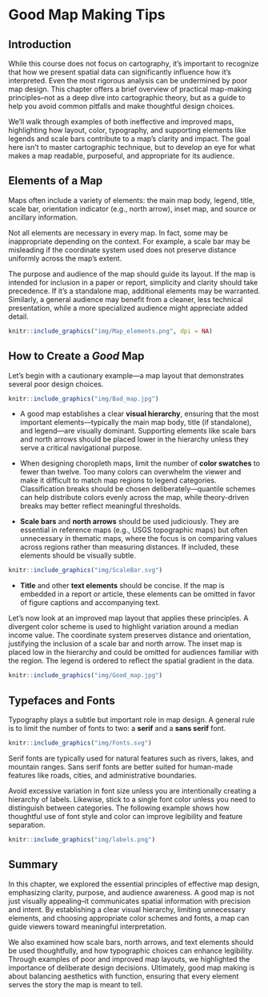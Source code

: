 # Good Map Making Tips

## Introduction

While this course does not focus on cartography, it’s important to recognize that how we present spatial data can significantly influence how it’s interpreted. Even the most rigorous analysis can be undermined by poor map design. This chapter offers a brief overview of practical map-making principles--not as a deep dive into cartographic theory, but as a guide to help you avoid common pitfalls and make thoughtful design choices.

We’ll walk through examples of both ineffective and improved maps, highlighting how layout, color, typography, and supporting elements like legends and scale bars contribute to a map’s clarity and impact. The goal here isn’t to master cartographic technique, but to develop an eye for what makes a map readable, purposeful, and appropriate for its audience.

## Elements of a Map

Maps often include a variety of elements: the main map body, legend, title, scale bar, orientation indicator (e.g., north arrow), inset map, and source or ancillary information.

Not all elements are necessary in every map. In fact, some may be inappropriate depending on the context. For example, a scale bar may be misleading if the coordinate system used does not preserve distance uniformly across the map’s extent.

The purpose and audience of the map should guide its layout. If the map is intended for inclusion in a paper or report, simplicity and clarity should take precedence. If it’s a standalone map, additional elements may be warranted. Similarly, a general audience may benefit from a cleaner, less technical presentation, while a more specialized audience might appreciate added detail.

```{r f06-map, echo=FALSE, fig.cap = "Map elements. Note that not all elements are needed, nor are they appropriate in some cases. Can you identify at least one element that does not belong in the map (hint, note the orientation of the longitudinal lines; are they parallel to one another? What implication does this have on the North direction and the placement of the North arrow? src. Esri)", fig.height=4, fig.align='center'}

knitr::include_graphics("img/Map_elements.png", dpi = NA)
```



## How to Create a *Good* Map

Let’s begin with a cautionary example—a map layout that demonstrates several poor design choices.

```{r Bad-map, echo=FALSE, fig.cap = "Example of a *bad* map. Can you identify the problematic elements in this map? ", fig.align='center'}

knitr::include_graphics("img/Bad_map.jpg")
```

+ A good map establishes a clear **visual hierarchy**, ensuring that the most important elements—typically the main map body, title (if standalone), and legend—are visually dominant. Supporting elements like scale bars and north arrows should be placed lower in the hierarchy unless they serve a critical navigational purpose.

+ When designing choropleth maps, limit the number of **color swatches** to fewer than twelve. Too many colors can overwhelm the viewer and make it difficult to match map regions to legend categories. Classification breaks should be chosen deliberately—quantile schemes can help distribute colors evenly across the map, while theory-driven breaks may better reflect meaningful thresholds.

+ **Scale bars** and **north arrows** should be used judiciously. They are essential in reference maps (e.g., USGS topographic maps) but often unnecessary in thematic maps, where the focus is on comparing values across regions rather than measuring distances. If included, these elements should be visually subtle.


```{r ScaleBar, echo=FALSE, fig.cap = "Scale bar designs from simplest (top) to more complex (bottom). Use the simpler design if it's to be placed low in the visual hierarchy.", fig.align='center'}

knitr::include_graphics("img/ScaleBar.svg")
```

+ **Title** and other **text elements** should be concise. If the map is embedded in a report or article, these elements can be omitted in favor of figure captions and accompanying text.

Let’s now look at an improved map layout that applies these principles. A divergent color scheme is used to highlight variation around a median income value. The coordinate system preserves distance and orientation, justifying the inclusion of a scale bar and north arrow. The inset map is placed low in the hierarchy and could be omitted for audiences familiar with the region. The legend is ordered to reflect the spatial gradient in the data.

```{r Good-map, echo=FALSE, fig.cap = "Example of an *improved* map.", fig.align='center'}
knitr::include_graphics("img/Good_map.jpg")
```

## Typefaces and Fonts

Typography plays a subtle but important role in map design. A general rule is to limit the number of fonts to two: a **serif** and a **sans serif** font.

```{r f06-serif, echo=FALSE, fig.cap = "Serif fonts are characterized by brush strokes at the letter tips (circled in red in the figure). Sans Serif fonts are devoid of brush strokes.", fig.align='center'}
knitr::include_graphics("img/Fonts.svg")
```

Serif fonts are typically used for natural features such as rivers, lakes, and mountain ranges. Sans serif fonts are better suited for human-made features like roads, cities, and administrative boundaries.

Avoid excessive variation in font size unless you are intentionally creating a hierarchy of labels. Likewise, stick to a single font color unless you need to distinguish between categories. The following example shows how thoughtful use of font style and color can improve legibility and feature separation.

```{r f06-typeset, echo=FALSE, fig.cap = "The lack of typeset differences makes the map on the left difficult to differentiate county names from lake/river names. The judicious use of font colors and style on the right facilitate the separation of features.", out.width=600, fig.align='center'}
knitr::include_graphics("img/labels.png")
```

## Summary

In this chapter, we explored the essential principles of effective map design, emphasizing clarity, purpose, and audience awareness. A good map is not just visually appealing--it communicates spatial information with precision and intent. By establishing a clear visual hierarchy, limiting unnecessary elements, and choosing appropriate color schemes and fonts, a map can guide viewers toward meaningful interpretation. 

We also examined how scale bars, north arrows, and text elements should be used thoughtfully, and how typographic choices can enhance legibility. Through examples of poor and improved map layouts, we highlighted the importance of deliberate design decisions. Ultimately, good map making is about balancing aesthetics with function, ensuring that every element serves the story the map is meant to tell.